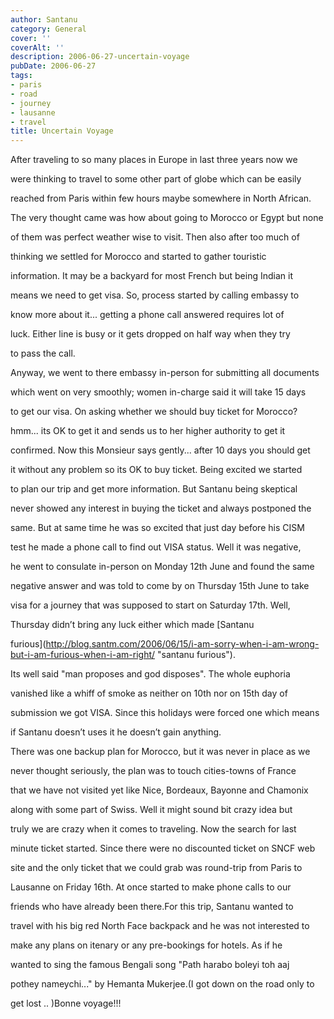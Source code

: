 ```yaml
---
author: Santanu
category: General
cover: ''
coverAlt: ''
description: 2006-06-27-uncertain-voyage
pubDate: 2006-06-27
tags:
- paris
- road
- journey
- lausanne
- travel
title: Uncertain Voyage
---
```


After traveling to so many places in Europe in last three years now we

were thinking to travel to some other part of globe which can be easily

reached from Paris within few hours maybe somewhere in North African.

The very thought came was how about going to Morocco or Egypt but none

of them was perfect weather wise to visit. Then also after too much of

thinking we settled for Morocco and started to gather touristic

information. It may be a backyard for most French but being Indian it

means we need to get visa. So, process started by calling embassy to

know more about it... getting a phone call answered requires lot of

luck. Either line is busy or it gets dropped on half way when they try

to pass the call.



  

Anyway, we went to there embassy in-person for submitting all documents

which went on very smoothly; women in-charge said it will take 15 days

to get our visa. On asking whether we should buy ticket for Morocco?

hmm... its OK to get it and sends us to her higher authority to get it

confirmed. Now this Monsieur says gently... after 10 days you should get

it without any problem so its OK to buy ticket. Being excited we started

to plan our trip and get more information. But Santanu being skeptical

never showed any interest in buying the ticket and always postponed the

same. But at same time he was so excited that just day before his CISM

test he made a phone call to find out VISA status. Well it was negative,

he went to consulate in-person on Monday 12th June and found the same

negative answer and was told to come by on Thursday 15th June to take

visa for a journey that was supposed to start on Saturday 17th. Well,

Thursday didn’t bring any luck either which made [Santanu

furious](http://blog.santm.com/2006/06/15/i-am-sorry-when-i-am-wrong-but-i-am-furious-when-i-am-right/ "santanu furious").



  

Its well said "man proposes and god disposes". The whole euphoria

vanished like a whiff of smoke as neither on 10th nor on 15th day of

submission we got VISA. Since this holidays were forced one which means

if Santanu doesn’t uses it he doesn’t gain anything.



  



  







There was one backup plan for Morocco, but it was never in place as we

never thought seriously, the plan was to touch cities-towns of France

that we have not visited yet like Nice, Bordeaux, Bayonne and Chamonix

along with some part of Swiss. Well it might sound bit crazy idea but

truly we are crazy when it comes to traveling. Now the search for last

minute ticket started. Since there were no discounted ticket on SNCF web

site and the only ticket that we could grab was round-trip from Paris to

Lausanne on Friday 16th. At once started to make phone calls to our

friends who have already been there.For this trip, Santanu wanted to

travel with his big red North Face backpack and he was not interested to

make any plans on itenary or any pre-bookings for hotels. As if he

wanted to sing the famous Bengali song "Path harabo boleyi toh aaj

pothey nameychi..." by Hemanta Mukerjee.(I got down on the road only to

get lost .. )Bonne voyage!!!